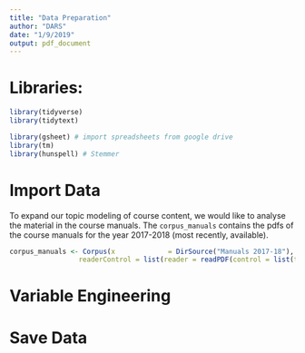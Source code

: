 ```yaml
---
title: "Data Preparation"
author: "DARS"
date: "1/9/2019"
output: pdf_document
---
```

# Libraries:
```r
library(tidyverse)
library(tidytext)

library(gsheet) # import spreadsheets from google drive
library(tm)
library(hunspell) # Stemmer
```

# Import Data
To expand our topic modeling of course content, we would like to analyse the material in the course manuals. The `corpus_manuals` contains the pdfs of the course manuals for the year 2017-2018 (most recently, available).
```r
corpus_manuals <- Corpus(x             = DirSource("Manuals 2017-18"),
                 readerControl = list(reader = readPDF(control = list(text = "-layout"))))
```

# Variable Engineering

# Save Data

